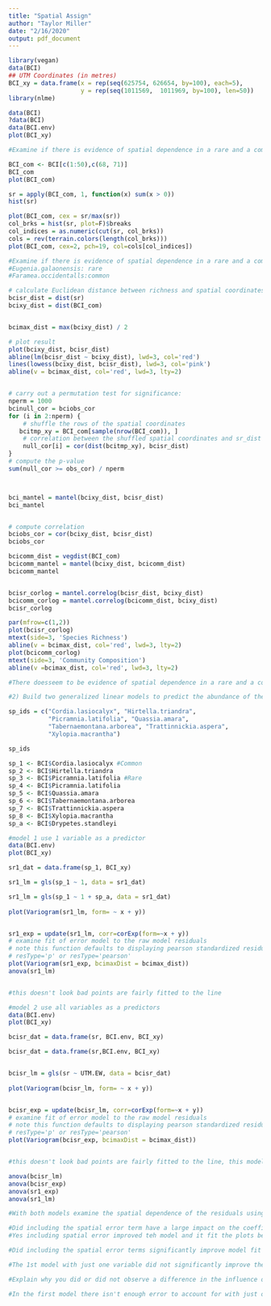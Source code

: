 ```yaml
---
title: "Spatial Assign"
author: "Taylor Miller"
date: "2/16/2020"
output: pdf_document
---
```


```r
library(vegan)
data(BCI)
## UTM Coordinates (in metres)
BCI_xy = data.frame(x = rep(seq(625754, 626654, by=100), each=5), 
                    y = rep(seq(1011569,  1011969, by=100), len=50))
library(nlme)

data(BCI)
?data(BCI)
data(BCI.env)
plot(BCI_xy)
```


```r

#Examine if there is evidence of spatial dependence in a rare and a common species in the BCI tree dataset

BCI_com <- BCI[c(1:50),c(68, 71)]
BCI_com
plot(BCI_com)

sr = apply(BCI_com, 1, function(x) sum(x > 0))
hist(sr)
```



```r
plot(BCI_com, cex = sr/max(sr))
col_brks = hist(sr, plot=F)$breaks
col_indices = as.numeric(cut(sr, col_brks))
cols = rev(terrain.colors(length(col_brks)))
plot(BCI_com, cex=2, pch=19, col=cols[col_indices])

#Examine if there is evidence of spatial dependence in a rare and a common species in the BCI tree dataset
#Eugenia.galaonensis: rare
#Faramea.occidentalls:common
```

```r
# calculate Euclidean distance between richness and spatial coordinates
bcisr_dist = dist(sr)
bcixy_dist = dist(BCI_com)


bcimax_dist = max(bcixy_dist) / 2

# plot result
plot(bcixy_dist, bcisr_dist)
abline(lm(bcisr_dist ~ bcixy_dist), lwd=3, col='red')
lines(lowess(bcixy_dist, bcisr_dist), lwd=3, col='pink')
abline(v = bcimax_dist, col='red', lwd=3, lty=2)


# carry out a permutation test for significance:
nperm = 1000
bcinull_cor = bciobs_cor
for (i in 2:nperm) {
    # shuffle the rows of the spatial coordinates
   bcitmp_xy = BCI_com[sample(nrow(BCI_com)), ]
    # correlation between the shuffled spatial coordinates and sr_dist
    null_cor[i] = cor(dist(bcitmp_xy), bcisr_dist)
}
# compute the p-value
sum(null_cor >= obs_cor) / nperm 



bci_mantel = mantel(bcixy_dist, bcisr_dist)
bci_mantel


# compute correlation
bciobs_cor = cor(bcixy_dist, bcisr_dist)
bciobs_cor

bcicomm_dist = vegdist(BCI_com)
bcicomm_mantel = mantel(bcixy_dist, bcicomm_dist)
bcicomm_mantel


bcisr_corlog = mantel.correlog(bcisr_dist, bcixy_dist)
bcicomm_corlog = mantel.correlog(bcicomm_dist, bcixy_dist)
bcisr_corlog

```

```r
par(mfrow=c(1,2))
plot(bcisr_corlog)
mtext(side=3, 'Species Richness')
abline(v = bcimax_dist, col='red', lwd=3, lty=2)
plot(bcicomm_corlog)
mtext(side=3, 'Community Composition')
abline(v =bcimax_dist, col='red', lwd=3, lty=2)

#There doesseem to be evidence of spatial dependence in a rare and a common species, looking at the results of the graphs the two species do not appear abundant in the same areas
```






```r
#2) Build two generalized linear models to predict the abundance of the species Drypetes standleyi using the abundance of other tree species in the study site. Specifically examine the following species as predictor variables:

sp_ids = c("Cordia.lasiocalyx", "Hirtella.triandra",
           "Picramnia.latifolia", "Quassia.amara",
           "Tabernaemontana.arborea", "Trattinnickia.aspera", 
           "Xylopia.macrantha")

sp_ids

sp_1 <- BCI$Cordia.lasiocalyx #Common
sp_2 <- BCI$Hirtella.triandra
sp_3 <- BCI$Picramnia.latifolia #Rare
sp_4 <- BCI$Picramnia.latifolia
sp_5 <- BCI$Quassia.amara
sp_6 <- BCI$Tabernaemontana.arborea
sp_7 <- BCI$Trattinnickia.aspera
sp_8 <- BCI$Xylopia.macrantha
sp_a <- BCI$Drypetes.standleyi

```


```r
#model 1 use 1 variable as a predictor
data(BCI.env)
plot(BCI_xy)

sr1_dat = data.frame(sp_1, BCI_xy)

sr1_lm = gls(sp_1 ~ 1, data = sr1_dat)

sr1_lm = gls(sp_1 ~ 1 + sp_a, data = sr1_dat)
       
plot(Variogram(sr1_lm, form= ~ x + y))


sr1_exp = update(sr1_lm, corr=corExp(form=~x + y))
# examine fit of error model to the raw model residuals
# note this function defaults to displaying pearson standardized residuals
# resType='p' or resType='pearson'
plot(Variogram(sr1_exp, bcimaxDist = bcimax_dist))
anova(sr1_lm)


#this doesn't look bad points are fairly fitted to the line
```




```r
#model 2 use all variables as a predictors
data(BCI.env)
plot(BCI_xy)

bcisr_dat = data.frame(sr, BCI.env, BCI_xy)

bcisr_dat = data.frame(sr,BCI.env, BCI_xy)


bcisr_lm = gls(sr ~ UTM.EW, data = bcisr_dat)
       
plot(Variogram(bcisr_lm, form= ~ x + y))


bcisr_exp = update(bcisr_lm, corr=corExp(form=~x + y))
# examine fit of error model to the raw model residuals
# note this function defaults to displaying pearson standardized residuals
# resType='p' or resType='pearson'
plot(Variogram(bcisr_exp, bcimaxDist = bcimax_dist))


#this doesn't look bad points are fairly fitted to the line, this model fits the error well. These provide a good fit for the data but lets look more models. 

anova(bcisr_lm)
anova(bcisr_exp)
anova(sr1_exp)
anova(sr1_lm)

#With both models examine the spatial dependence of the residuals using the function Variogram. Model the spatial dependence in the residuals using one of the error structures available.

#Did including the spatial error term have a large impact on the coefficients of the model?
#Yes including spatial error improved teh model and it fit the plots better for both models. 

#Did including the spatial error terms significantly improve model fit (use function anova to carry out model comparison)?

#The 1st model with just one variable did not significantly improve the model, according to the anove test. While teh second model did see significant changes to improve the model. 

#Explain why you did or did not observe a difference in the influence of adding the spatial error term between the two models.

#In the first model there isn't enough error to account for with just one variable, you can not draw a conclusion about one species abundance in relation to another with just that information. Having muliple spceies and various abundances allows for better interpretation of abundance for drawing conclusions and creating a better model. 
```


